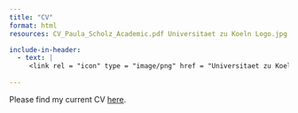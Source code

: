 ```yaml
---
title: "CV"
format: html
resources: CV_Paula_Scholz_Academic.pdf Universitaet zu Koeln Logo.jpg

include-in-header:
  - text: |
     <link rel = "icon" type = "image/png" href = "Universitaet zu Koeln Logo.jpg" />
    
---
```

Please find my current CV  <a href="CV_Paula_Scholz_Academic.pdf" target="_blank">here</a>.

```{=html}
<object data="CV_Paula_Scholz_Academic.pdf" height="70%" width="100%"  style="min-height:100vh;">
</object>
```